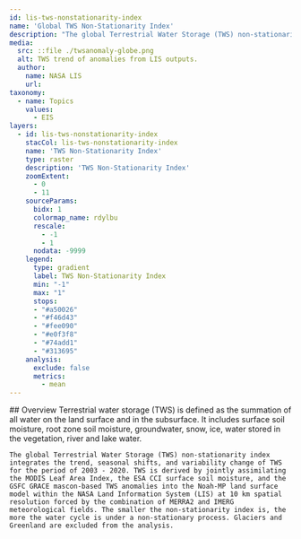 ```yaml
---
id: lis-tws-nonstationarity-index
name: 'Global TWS Non-Stationarity Index'
description: "The global Terrestrial Water Storage (TWS) non-stationarity index integrates the trend, seasonal shifts, and variability change of TWS for the period of 2003 - 2020."
media:
  src: ::file ./twsanomaly-globe.png
  alt: TWS trend of anomalies from LIS outputs.
  author:
    name: NASA LIS
    url:
taxonomy:
  - name: Topics
    values:
      - EIS
layers:
  - id: lis-tws-nonstationarity-index
    stacCol: lis-tws-nonstationarity-index
    name: 'TWS Non-Stationarity Index'
    type: raster
    description: 'TWS Non-Stationarity Index'
    zoomExtent:
      - 0
      - 11
    sourceParams:
      bidx: 1
      colormap_name: rdylbu
      rescale:
        - -1
        - 1
      nodata: -9999
    legend:
      type: gradient
      label: TWS Non-Stationarity Index 
      min: "-1"
      max: "1"
      stops:
      - "#a50026"
      - "#f46d43"
      - "#fee090"
      - "#e0f3f8"
      - "#74add1"
      - "#313695"
    analysis:
      exclude: false
      metrics:
        - mean
---
```


<Block>
  <Prose>
    ## Overview
    Terrestrial water storage (TWS) is defined as the summation of all water on the land surface and in the subsurface. It includes surface soil moisture, root zone soil moisture, groundwater, snow, ice, water stored in the vegetation, river and lake water. 

    The global Terrestrial Water Storage (TWS) non-stationarity index integrates the trend, seasonal shifts, and variability change of TWS for the period of 2003 - 2020. TWS is derived by jointly assimilating the MODIS Leaf Area Index, the ESA CCI surface soil moisture, and the GSFC GRACE mascon-based TWS anomalies into the Noah-MP land surface model within the NASA Land Information System (LIS) at 10 km spatial resolution forced by the combination of MERRA2 and IMERG meteorological fields. The smaller the non-stationarity index is, the more the water cycle is under a non-stationary process. Glaciers and Greenland are excluded from the analysis.
  </Prose>
</Block>

